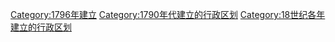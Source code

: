{{Cat topic in year| topic=建立的行政区划|year=1796}}
[[Category:1796年建立|Category:1796年建立]]
[[Category:1790年代建立的行政区划|Category:1790年代建立的行政区划]]
[[Category:18世纪各年建立的行政区划|Category:18世纪各年建立的行政区划]]